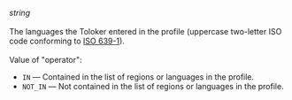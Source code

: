 _string_<br/><br/>The languages the Toloker entered in the profile (uppercase two-letter ISO code conforming to [ISO 639-1](https://en.wikipedia.org/wiki/List_of_ISO_639-1_codes)).<br/><br/>Value of "operator":

- `IN` — Contained in the list of regions or languages in the profile.
- `NOT_IN` — Not contained in the list of regions or languages in the profile.
